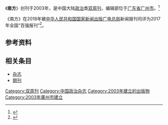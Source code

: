 {{Infobox magazine
| title = 南方 
| image_file = 
| image_size = 
| image_caption =
| editor = 
| editor_title =  
| staff_writer =  
| founder =  
| frequency = 双周刊
| circulation = 
| category = 政治
| company = 中国共产党广东省委员会（主管单位）
| 出版者= 中国共产党广东省委员会（主办单位）
| firstdate = [[2003年|2003年]]
| 创刊地区= [[中国大陆|中国大陆]]
| 总部所在地   =[[广东省|广东省]][[广州市|广州市]]
| language = [[中文|中文]]
| website = [http://www.nfzz.net.cn/ 《南方》的官方网站]
| issn = 
| CN   = CN
}}
《'''南方'''》创刊于2003年，是中国大陆[[政治|政治]]类[[杂志#出版|双周刊]]，编辑部位于[[广东省|广东省]][[广州市|广州市]]。<ref name="自我介绍">{{Cite web|title=南方的自我介绍|url=http://www.qstheory.cn/llqikan/jj/2019-02/22/c_1124150707.htm|accessdate=2021-02-02|author=|date=|format=|publisher=|language=}}</ref>

《南方》在2018年被[[中华人民共和国国家新闻出版广电总局|中华人民共和国国家新闻出版广电总局]]新闻报刊司评为2017年全国“百强报刊”<ref>{{Cite web|title=2017年全国“百强报刊”推荐名单开始公示|url=http://www.ce.cn/culture/gd/201801/16/t20180116_27756145.shtml|accessdate=2021-02-10|author=赵新乐（中国新闻出版广电报）|date=2018-01-16|format=|work=www.ce.cn|publisher=[[中国经济网|中国经济网]]|language=|archive-date=2020-11-05|archive-url=https://web.archive.org/web/20201105014543/http://www.ce.cn/culture/gd/201801/16/t20180116_27756145.shtml|dead-url=no}}</ref>。
== 参考资料 ==
{{reflist|2}}

== 相关条目 ==

* [[杂志|杂志]]
* [[期刊|期刊]]

{{pub-stub}}
{{全国百强报刊|2017}}

[[Category:双周刊|Category:双周刊]]
[[Category:中国政治杂志|Category:中国政治杂志]]
[[Category:2003年建立的出版物|Category:2003年建立的出版物]]
[[Category:2003年廣州市建立|Category:2003年廣州市建立]]